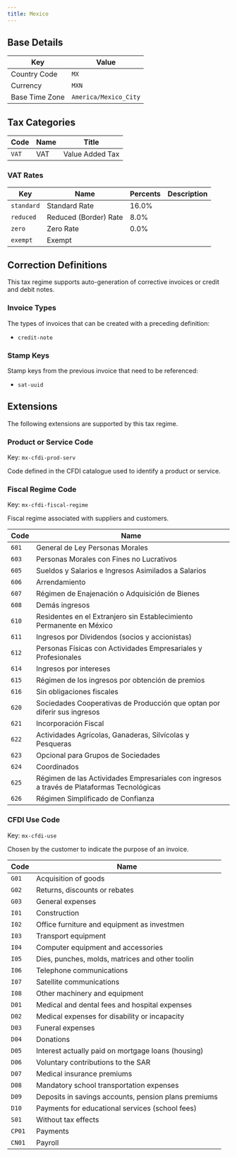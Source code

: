 ```yaml
---
title: Mexico
---
```


## Base Details

| Key | Value |
| --- | ----- |
| Country Code | <code>MX</code> |
| Currency | <code>MXN</code> |
| Base Time Zone | <code>America/Mexico_City</code> |

## Tax Categories

| Code | Name | Title |
| ---- | ---- | ----- |
| <code>VAT</code> | VAT | Value Added Tax |

### VAT Rates

| Key | Name | Percents | Description |
| --- | ---- | -------- | ----------- |
| <code>standard</code> | Standard Rate | 16.0% |  |
| <code>reduced</code> | Reduced (Border) Rate | 8.0% |  |
| <code>zero</code> | Zero Rate | 0.0% |  |
| <code>exempt</code> | Exempt |  |  |

## Correction Definitions

This tax regime supports auto-generation of corrective invoices
or credit and debit notes.

### Invoice Types

The types of invoices that can be created with a preceding definition:
- <code>credit-note</code>

### Stamp Keys

Stamp keys from the previous invoice that need to be referenced:
- <code>sat-uuid</code>

## Extensions

The following extensions are supported by this tax regime.

### Product or Service Code

Key: <code>mx-cfdi-prod-serv</code>	

Code defined in the CFDI catalogue used to identify a product or service.

### Fiscal Regime Code

Key: <code>mx-cfdi-fiscal-regime</code>	

Fiscal regime associated with suppliers and customers.

| Code | Name |
| ---- | ---- |
| <code>601</code> | General de Ley Personas Morales |
| <code>603</code> | Personas Morales con Fines no Lucrativos |
| <code>605</code> | Sueldos y Salarios e Ingresos Asimilados a Salarios |
| <code>606</code> | Arrendamiento |
| <code>607</code> | Régimen de Enajenación o Adquisición de Bienes |
| <code>608</code> | Demás ingresos |
| <code>610</code> | Residentes en el Extranjero sin Establecimiento Permanente en México |
| <code>611</code> | Ingresos por Dividendos (socios y accionistas) |
| <code>612</code> | Personas Físicas con Actividades Empresariales y Profesionales |
| <code>614</code> | Ingresos por intereses |
| <code>615</code> | Régimen de los ingresos por obtención de premios |
| <code>616</code> | Sin obligaciones fiscales |
| <code>620</code> | Sociedades Cooperativas de Producción que optan por diferir sus ingresos |
| <code>621</code> | Incorporación Fiscal |
| <code>622</code> | Actividades Agrícolas, Ganaderas, Silvícolas y Pesqueras |
| <code>623</code> | Opcional para Grupos de Sociedades |
| <code>624</code> | Coordinados |
| <code>625</code> | Régimen de las Actividades Empresariales con ingresos a través de Plataformas Tecnológicas |
| <code>626</code> | Régimen Simplificado de Confianza |

### CFDI Use Code

Key: <code>mx-cfdi-use</code>	

Chosen by the customer to indicate the purpose of an invoice.

| Code | Name |
| ---- | ---- |
| <code>G01</code> | Acquisition of goods |
| <code>G02</code> | Returns, discounts or rebates |
| <code>G03</code> | General expenses |
| <code>I01</code> | Construction |
| <code>I02</code> | Office furniture and equipment as investmen |
| <code>I03</code> | Transport equipment |
| <code>I04</code> | Computer equipment and accessories |
| <code>I05</code> | Dies, punches, molds, matrices and other toolin |
| <code>I06</code> | Telephone communications |
| <code>I07</code> | Satellite communications |
| <code>I08</code> | Other machinery and equipment |
| <code>D01</code> | Medical and dental fees and hospital expenses |
| <code>D02</code> | Medical expenses for disability or incapacity |
| <code>D03</code> | Funeral expenses |
| <code>D04</code> | Donations |
| <code>D05</code> | Interest actually paid on mortgage loans (housing) |
| <code>D06</code> | Voluntary contributions to the SAR |
| <code>D07</code> | Medical insurance premiums |
| <code>D08</code> | Mandatory school transportation expenses |
| <code>D09</code> | Deposits in savings accounts, pension plans premiums |
| <code>D10</code> | Payments for educational services (school fees) |
| <code>S01</code> | Without tax effects |
| <code>CP01</code> | Payments |
| <code>CN01</code> | Payroll |